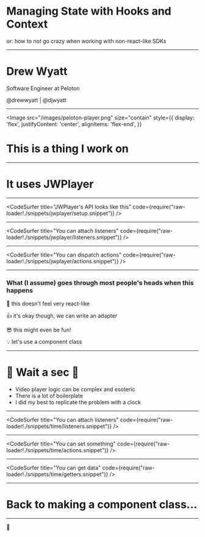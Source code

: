 
<Head>
  <title>Context</title>
</Head>

# Managing State with Hooks and Context

<Appear>
  or: how to not go crazy when working with non-react-like SDKs
</Appear>

---

<h1>Drew Wyatt</h1>
<p>Software Engineer at Peloton</p>
<p>@drewwyatt | @djwyatt</p>

---

<Image
  src="/images/peloton-player.png"
  size="contain"
  style={{
    display: 'flex',
    justifyContent: 'center',
    alignItems: 'flex-end',
  }}
>
  <Appear>
    <h1>This is a thing I work on</h1>
  </Appear>
</Image>

---

# It uses JWPlayer

---

<CodeSurfer
  title="JWPlayer's API looks like this"
  code={require("raw-loader!./snippets/jwplayer/setup.snippet")}
/>

---

<CodeSurfer
  title="You can attach listeners"
  code={require("raw-loader!./snippets/jwplayer/listeners.snippet")}
/>

---

<CodeSurfer
  title="You can dispatch actions"
  code={require("raw-loader!./snippets/jwplayer/actions.snippet")}
/>

---

### What (I assume) goes through most people's heads when this happens

<div style={{ textAlign: 'left' }}>
  <Appear>
    <p>🤦‍&nbsp;this doesn't feel very react-like</p>
    <p>👍&nbsp;it's okay though, we can write an adapter</p>
    <p>😎&nbsp;this might even be fun!</p>
    <p>💡&nbsp;let's use a component class</p>
  </Appear>
</div>

---

# 🚫 Wait a sec 🚫

<ul style={{ textAlign: 'left' }}>
  <li>Video player logic can be complex and esoteric</li>
  <li>There is a lot of boilerplate</li>
  <li>I did my best to replicate the problem with a clock</li>
</ul>

---

<CodeSurfer
  title="You can attach listeners"
  code={require("raw-loader!./snippets/time/listeners.snippet")}
/>

---

<CodeSurfer
  title="You can set something"
  code={require("raw-loader!./snippets/time/actions.snippet")}
/>

---

<CodeSurfer
  title="You can get data"
  code={require("raw-loader!./snippets/time/getters.snippet")}
/>

---

# Back to making a component class...

---

👋
